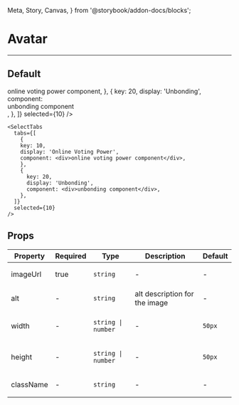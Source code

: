   Meta, Story, Canvas,
} from '@storybook/addon-docs/blocks';

<Meta title="SelectTabs" component={SelectTabs} />

# Avatar
---
## Default
<Canvas>
  <Story name="Default">
    <SelectTabs
      tabs={[
        {
        key: 10,
        display: 'Online Voting Power sdgsgfdghdhdfhdhdhdthhdghfgh',
        component: <div>online voting power component</div>,
        },
        {
          key: 20,
          display: 'Unbonding',
          component: <div>unbonding component</div>,
        },
      ]}
      selected={10}
    />
  </Story>
</Canvas>

```
<SelectTabs
  tabs={[
    {
    key: 10,
    display: 'Online Voting Power',
    component: <div>online voting power component</div>,
    },
    {
      key: 20,
      display: 'Unbonding',
      component: <div>unbonding component</div>,
    },
  ]}
  selected={10}
/>
```
## Props
<table>
<thead>
  <tr>
    <th>Property</th>
    <th>Required</th>
    <th>Type</th>
    <th>Description</th>
    <th>Default</th>
  </tr>
  </thead>
<tbody>
  <tr>
    <td>imageUrl</td>
    <td>true</td>
    <td>

`string`

  </td>
    <td>-</td>
    <td>-</td>
  </tr>

  <tr>
    <td>alt</td>
    <td>-</td>
    <td>

`string`

  </td>
    <td>alt description for the image</td>
    <td>-</td>
  </tr>

  <tr>
    <td>width</td>
    <td>-</td>
    <td>

`string | number`

  </td>
    <td>-</td>
      <td>

`50px`

  </td>
  </tr>

  <tr>
    <td>height</td>
    <td>-</td>
    <td>

`string | number`

  </td>
    <td>-</td>
      <td>

`50px`

  </td>
  </tr>

  <tr>
    <td>className</td>
    <td>-</td>
    <td>

`string`

  </td>
    <td>-</td>
    <td>-</td>
  </tr>
  </tbody>
</table>
<br/>
